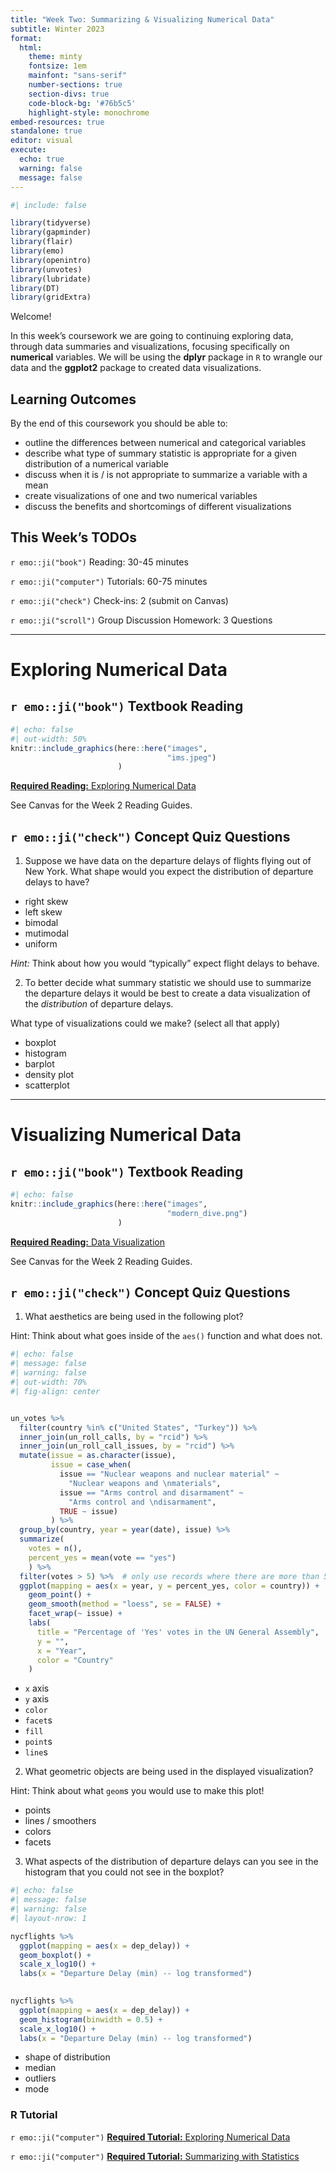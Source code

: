 ```yaml
---
title: "Week Two: Summarizing & Visualizing Numerical Data"
subtitle: Winter 2023
format:
  html:
    theme: minty
    fontsize: 1em
    mainfont: "sans-serif"
    number-sections: true
    section-divs: true
    code-block-bg: '#76b5c5'
    highlight-style: monochrome
embed-resources: true
standalone: true
editor: visual
execute:
  echo: true
  warning: false
  message: false
---
```


```r
#| include: false

library(tidyverse)
library(gapminder)
library(flair)
library(emo)
library(openintro)
library(unvotes)
library(lubridate)
library(DT)
library(gridExtra)
```

Welcome!

In this week's coursework we are going to continuing exploring data, through data summaries and visualizations, focusing specifically on **numerical** variables. We will be using the **dplyr** package in `R` to wrangle our data and the **ggplot2** package to created data visualizations.

## Learning Outcomes

By the end of this coursework you should be able to:

-   outline the differences between numerical and categorical variables
-   describe what type of summary statistic is appropriate for a given distribution of a numerical variable
-   discuss when it is / is not appropriate to summarize a variable with a mean
-   create visualizations of one and two numerical variables
-   discuss the benefits and shortcomings of different visualizations

## This Week's TODOs

`r emo::ji("book")` Reading: 30-45 minutes

`r emo::ji("computer")` Tutorials: 60-75 minutes

`r emo::ji("check")` Check-ins: 2 (submit on Canvas)

`r emo::ji("scroll")` Group Discussion Homework: 3 Questions

------------------------------------------------------------------------

# Exploring Numerical Data

## `r emo::ji("book")` Textbook Reading

::: column-margin
```r
#| echo: false
#| out-width: 50%
knitr::include_graphics(here::here("images", 
                                   "ims.jpeg")
                        )
```
:::

[**Required Reading:** Exploring Numerical Data](https://openintro-ims.netlify.app/explore-numerical.html)

::: callout-tip
See Canvas for the Week 2 Reading Guides.
:::

## `r emo::ji("check")` Concept Quiz Questions

1.  Suppose we have data on the departure delays of flights flying out of New York. What shape would you expect the distribution of departure delays to have?

-   right skew
-   left skew
-   bimodal
-   mutimodal
-   uniform

*Hint:* Think about how you would "typically" expect flight delays to behave.

2.  To better decide what summary statistic we should use to summarize the departure delays it would be best to create a data visualization of the *distribution* of departure delays.

What type of visualizations could we make? (select all that apply)

-   boxplot
-   histogram
-   barplot
-   density plot
-   scatterplot

------------------------------------------------------------------------

# Visualizing Numerical Data

## `r emo::ji("book")` Textbook Reading

::: column-margin
```r
#| echo: false
knitr::include_graphics(here::here("images", 
                                   "modern_dive.png")
                        )
```
:::

[**Required Reading:** Data Visualization](https://moderndive.com/2-viz.html)

::: callout-tip
See Canvas for the Week 2 Reading Guides.
:::

## `r emo::ji("check")` Concept Quiz Questions

1.  What aesthetics are being used in the following plot?

Hint: Think about what goes inside of the `aes()` function and what does not.

```r
#| echo: false
#| message: false
#| warning: false
#| out-width: 70%
#| fig-align: center


un_votes %>%
  filter(country %in% c("United States", "Turkey")) %>%
  inner_join(un_roll_calls, by = "rcid") %>%
  inner_join(un_roll_call_issues, by = "rcid") %>%
  mutate(issue = as.character(issue),
         issue = case_when(
           issue == "Nuclear weapons and nuclear material" ~ 
             "Nuclear weapons and \nmaterials",
           issue == "Arms control and disarmament" ~ 
             "Arms control and \ndisarmament", 
           TRUE ~ issue)
         ) %>%
  group_by(country, year = year(date), issue) %>%
  summarize(
    votes = n(),
    percent_yes = mean(vote == "yes")
    ) %>%
  filter(votes > 5) %>%  # only use records where there are more than 5 votes
  ggplot(mapping = aes(x = year, y = percent_yes, color = country)) +
    geom_point() +
    geom_smooth(method = "loess", se = FALSE) +
    facet_wrap(~ issue) +
    labs(
      title = "Percentage of 'Yes' votes in the UN General Assembly",
      y = "",
      x = "Year",
      color = "Country"
    )
```

-   `x` axis
-   `y` axis
-   `color`
-   `facet`s
-   `fill`
-   `point`s
-   `line`s

2.  What geometric objects are being used in the displayed visualization?

Hint: Think about what `geom`s you would use to make this plot!

-   points
-   lines / smoothers
-   colors
-   facets

3.  What aspects of the distribution of departure delays can you see in the histogram that you could not see in the boxplot?

```r
#| echo: false 
#| message: false
#| warning: false
#| layout-nrow: 1

nycflights %>% 
  ggplot(mapping = aes(x = dep_delay)) + 
  geom_boxplot() + 
  scale_x_log10() + 
  labs(x = "Departure Delay (min) -- log transformed")

  
nycflights %>% 
  ggplot(mapping = aes(x = dep_delay)) + 
  geom_histogram(binwidth = 0.5) + 
  scale_x_log10() + 
  labs(x = "Departure Delay (min) -- log transformed")
```

-   shape of distribution
-   median
-   outliers
-   mode

### R Tutorial

`r emo::ji("computer")` [**Required Tutorial:** Exploring Numerical Data](https://openintro.shinyapps.io/ims-02-explore-02/)

`r emo::ji("computer")` [**Required Tutorial:** Summarizing with Statistics](https://openintro.shinyapps.io/ims-02-explore-03/)
